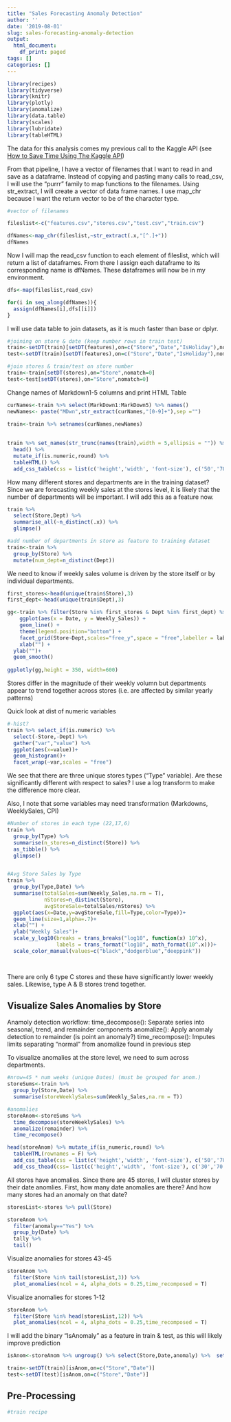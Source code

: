 ```yaml
---
title: "Sales Forecasting Anomaly Detection"
author: ''
date: '2019-08-01'
slug: sales-forecasting-anomaly-detection
output:
  html_document:
    df_print: paged
tags: []
categories: []
---
```


```r
library(recipes)
library(tidyverse)
library(knitr)
library(plotly)
library(anomalize)
library(data.table)
library(scales)
library(lubridate)
library(tableHTML)
```
The data for this analysis comes my previous call to the Kaggle API (see [How to Save Time Using The Kaggle API](https://mikaylaedwards.netlify.com/post/test/))

From that pipeline, I have a vector of filenames that I want to read in and save as a dataframe. Instead of copying and pasting many calls to read_csv, I will use the "purrr" family to map functions to the filenames. Using str_extract, I will create a vector of data frame names. I use map_chr because I want the return vector to be of the character type.

```r
#vector of filenames

fileslist<-c("features.csv","stores.csv","test.csv","train.csv")

dfNames<-map_chr(fileslist,~str_extract(.x,"[^.]+"))
dfNames
```

Now I will map the read_csv function to each element of fileslist, which will return a list of dataframes. From there I assign each dataframe to its corresponding name is dfNames. These dataframes will now be in my environment. 

```r
dfs<-map(fileslist,read_csv)

for(i in seq_along(dfNames)){
  assign(dfNames[i],dfs[[i]])
}
```


I will use data table to join datasets, as it is much faster than base or dplyr.
```r
#joining on store & date (keep number rows in train test)
train<-setDT(train)[setDT(features),on=c("Store","Date","IsHoliday"),nomatch=0]
test<-setDT(train)[setDT(features),on=c("Store","Date","IsHoliday"),nomatch=0]

#join stores & train/test on store number
train<-train[setDT(stores),on="Store",nomatch=0]
test<-test[setDT(stores),on="Store",nomatch=0]
```

Change names of Markdown1-5 columns and print HTML Table
```r
curNames<-train %>% select(MarkDown1:MarkDown5) %>% names()
newNames<- paste("MDwn",str_extract(curNames,"[0-9]+"),sep ="")

train<-train %>% setnames(curNames,newNames)
  
  
train %>% set_names(str_trunc(names(train),width = 5,ellipsis = "")) %>%
  head() %>% 
  mutate_if(is.numeric,round) %>% 
  tableHTML() %>%
  add_css_table(css = list(c('height','width', 'font-size'), c('50','70', '11px'))) 
```





How many different stores and departments are in the training dataset? Since we are forecasting weekly sales at the stores level, it is likely that the number of departments will be important. I will add this as a feature now. 
```r
train %>% 
  select(Store,Dept) %>% 
  summarise_all(~n_distinct(.x)) %>% 
  glimpse()

#add number of departments in store as feature to training dataset
train<-train %>% 
  group_by(Store) %>% 
  mutate(num_dept=n_distinct(Dept)) 
```

We need to know if weekly sales volume is driven by the store itself or by individual departments. 
```r
first_stores<-head(unique(train$Store),3)
first_dept<-head(unique(train$Dept),3)

gg<-train %>% filter(Store %in% first_stores & Dept %in% first_dept) %>% 
    ggplot(aes(x = Date, y = Weekly_Sales)) +
    geom_line() +
    theme(legend.position="bottom") +
    facet_grid(Store~Dept,scales="free_y",space = "free",labeller = label_both)+
    xlab("") +
  ylab("")+
  geom_smooth()
    
ggplotly(gg,height = 350, width=600)
```

Stores differ in the magnitude of their weekly volumn but departments appear to trend together across stores (i.e. are affected by similar yearly patterns)



Quick look at dist of numeric variables 
```r
#-hist?
train %>% select_if(is.numeric) %>% 
  select(-Store,-Dept) %>% 
  gather("var","value") %>% 
  ggplot(aes(x=value))+
  geom_histogram()+
  facet_wrap(~var,scales = "free")
```

We see that there are three unique stores types ("Type" variable). Are these significantly different with respect to sales? I use a log transform to make the difference more clear.

Also, I note that some variables may need transformation (Markdowns, WeeklySales, CPI)

```r
#Number of stores in each type (22,17,6)
train %>%
  group_by(Type) %>%
  summarise(n_stores=n_distinct(Store)) %>% 
  as_tibble() %>% 
  glimpse()


#Avg Store Sales by Type 
train %>% 
  group_by(Type,Date) %>% 
  summarise(totalSales=sum(Weekly_Sales,na.rm = T),
            nStores=n_distinct(Store),
            avgStoreSale=totalSales/nStores) %>% 
  ggplot(aes(x=Date,y=avgStoreSale,fill=Type,color=Type))+
  geom_line(size=1,alpha=.7)+
  xlab("") +
  ylab("Weekly Sales")+
  scale_y_log10(breaks = trans_breaks("log10", function(x) 10^x),
                labels = trans_format("log10", math_format(10^.x)))+
  scale_color_manual(values=c("black","dodgerblue","deeppink"))

 
```

There are only 6 type C stores and these have significantly lower weekly sales. Likewise, type A & B stores trend together. 



## Visualize Sales Anomalies by Store
Anamoly detection workflow:
time_decompose(): Separate series into seasonal, trend, and remainder components
anomalize(): Apply anomaly detection to remainder (is point an anomaly?)
time_recompose(): Imputes limits separating “normal” from anomalize found in previous step


To visualize anomalies at the store level, we need to sum across departments.  
```r
#nrow=45 * num weeks (unique Dates) (must be grouped for anom.)
storeSums<-train %>% 
  group_by(Store,Date) %>% 
  summarise(storeWeeklySales=sum(Weekly_Sales,na.rm = T)) 

#anomalies
storeAnom<-storeSums %>% 
  time_decompose(storeWeeklySales) %>% 
  anomalize(remainder) %>%
  time_recompose()

head(storeAnom) %>% mutate_if(is_numeric,round) %>% 
  tableHTML(rownames = F) %>%
  add_css_table(css = list(c('height','width', 'font-size'), c('50','70', '13px'))) %>% 
  add_css_thead(css= list(c('height','width', 'font-size'), c('30','70', '13px')))

```

All stores have anomalies. Since there are 45 stores, I will cluster stores by their date anomlies. First, how many date anomalies are there? And how many stores had an anomaly on that date?
```r
storesList<-stores %>% pull(Store)

storeAnom %>% 
  filter(anomaly=="Yes") %>% 
  group_by(Date) %>% 
  tally %>% 
  tail()


```
Visualize anomalies for stores 43-45
```r
storeAnom %>% 
  filter(Store %in% tail(storesList,3)) %>% 
  plot_anomalies(ncol = 4, alpha_dots = 0.25,time_recomposed = T)
```
Visualize anomalies for stores 1-12
```r
storeAnom %>% 
  filter(Store %in% head(storesList,12)) %>%
  plot_anomalies(ncol = 4, alpha_dots = 0.25,time_recomposed = T)
```
I will add the binary "IsAnomaly" as a feature in train & test, as this will likely improve prediction
```r
isAnom<-storeAnom %>% ungroup() %>% select(Store,Date,anomaly) %>%  setDT()

train<-setDT(train)[isAnom,on=c("Store","Date")]
test<-setDT(test)[isAnom,on=c("Store","Date")]
```


## Pre-Processing
```r
#train recipe
```

